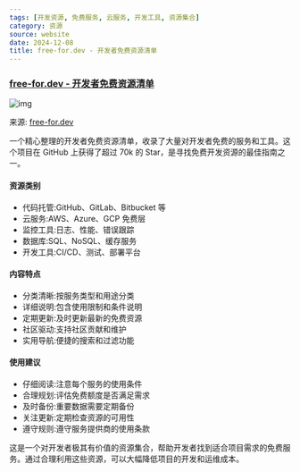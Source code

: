 ```yaml
---
tags: [开发资源, 免费服务, 云服务, 开发工具, 资源集合]
category: 资源
source: website
date: 2024-12-08
title: free-for.dev - 开发者免费资源清单
---
```


### [free-for.dev - 开发者免费资源清单](https://free-for.dev/)

![img](https://img.mengpeng.tech/i/2024/12/07/6754615cdce3e.webp)

来源: [free-for.dev](https://free-for.dev/)

一个精心整理的开发者免费资源清单，收录了大量对开发者免费的服务和工具。这个项目在 GitHub 上获得了超过 70k 的 Star，是寻找免费开发资源的最佳指南之一。

#### 资源类别
- 代码托管:GitHub、GitLab、Bitbucket 等
- 云服务:AWS、Azure、GCP 免费层
- 监控工具:日志、性能、错误跟踪
- 数据库:SQL、NoSQL、缓存服务
- 开发工具:CI/CD、测试、部署平台

#### 内容特点
- 分类清晰:按服务类型和用途分类
- 详细说明:包含使用限制和条件说明
- 定期更新:及时更新最新的免费资源
- 社区驱动:支持社区贡献和维护
- 实用导航:便捷的搜索和过滤功能

#### 使用建议
- 仔细阅读:注意每个服务的使用条件
- 合理规划:评估免费额度是否满足需求
- 及时备份:重要数据需要定期备份
- 关注更新:定期检查资源的可用性
- 遵守规则:遵守服务提供商的使用条款

这是一个对开发者极其有价值的资源集合，帮助开发者找到适合项目需求的免费服务。通过合理利用这些资源，可以大幅降低项目的开发和运维成本。 